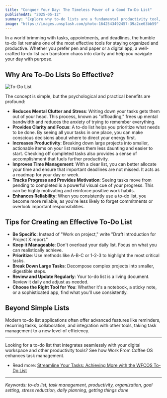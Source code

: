 ```yaml
---
title: "Conquer Your Day: The Timeless Power of a Good To-Do List"
publishedAt: "2025-05-12"
summary: "Explore why to-do lists are a fundamental productivity tool, helping you organize tasks, reduce stress, and achieve your goals more effectively."
image: "https://images.unsplash.com/photo-1642543492457-39a2ce63bb59"
---
```


In a world brimming with tasks, appointments, and deadlines, the humble to-do list remains one of the most effective tools for staying organized and productive. Whether you prefer pen and paper or a digital app, a well-crafted to-do list can transform chaos into clarity and help you navigate your day with purpose.

## Why Are To-Do Lists So Effective?

<Image
  src="https://images.unsplash.com/photo-1642543492457-39a2ce63bb59"
  alt="To-Do List"
/>

The concept is simple, but the psychological and practical benefits are profound:

- **Reduces Mental Clutter and Stress**: Writing down your tasks gets them out of your head. This process, known as "offloading," frees up mental bandwidth and reduces the anxiety of trying to remember everything.
- **Provides Clarity and Focus**: A to-do list helps you prioritize what needs to be done. By seeing all your tasks in one place, you can make conscious decisions about where to direct your energy first.
- **Increases Productivity**: Breaking down large projects into smaller, actionable items on your list makes them less daunting and easier to start. Checking off completed tasks also provides a sense of accomplishment that fuels further productivity.
- **Improves Time Management**: With a clear list, you can better allocate your time and ensure that important deadlines are not missed. It acts as a roadmap for your day or week.
- **Tracks Progress and Provides Motivation**: Seeing tasks move from pending to completed is a powerful visual cue of your progress. This can be highly motivating and reinforce positive work habits.
- **Enhances Reliability**: When you consistently use a to-do list, you become more reliable, as you're less likely to forget commitments or overlook important responsibilities.

## Tips for Creating an Effective To-Do List

- **Be Specific**: Instead of "Work on project," write "Draft introduction for Project X report."
- **Keep it Manageable**: Don't overload your daily list. Focus on what you can realistically achieve.
- **Prioritize**: Use methods like A-B-C or 1-2-3 to highlight the most critical tasks.
- **Break Down Large Tasks**: Decompose complex projects into smaller, digestible steps.
- **Review and Update Regularly**: Your to-do list is a living document. Review it daily and adjust as needed.
- **Choose the Right Tool for You**: Whether it's a notebook, a sticky note, or a sophisticated app, find what you'll use consistently.

## Beyond Simple Lists

Modern to-do list applications often offer advanced features like reminders, recurring tasks, collaboration, and integration with other tools, taking task management to a new level of efficiency.

---

Looking for a to-do list that integrates seamlessly with your digital workspace and other productivity tools? See how Work From Coffee OS enhances task management.

- Read more: [Streamline Your Tasks: Achieving More with the WFCOS To-Do List](/blog/wfcos-to-do-list-streamline-tasks)

---

_Keywords: to-do list, task management, productivity, organization, goal setting, stress reduction, daily planning, getting things done_
